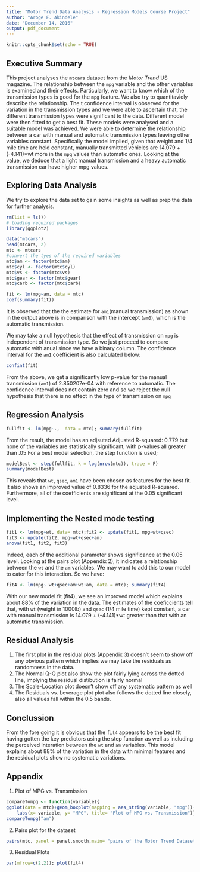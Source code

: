 ```yaml
---
title: "Motor Trend Data Analysis - Regression Models Course Project"
author: "Aroge F. Akindele"
date: "December 14, 2016"
output: pdf_document
---
```


```r
knitr::opts_chunk$set(echo = TRUE)
```

## Executive Summary
This project analyses the `mtcars` dataset from the *Motor Trend* US magazine. The relationship between the `mpg` variable and the other variables is examined and their effects. Particularly, we want to know which of the transmission types is good for the `mpg` feature. We also try to quantitaviely describe the relationship. The t confidence interval is observed for the variation in the transmission types and we were able to ascertain that, the different transmission types were significant to the data. Different model were then fitted to get a best fit. These models were analysed and a suitable model was achieved. We were able to determine the relationship between a  car with manual and automatic transmission types leaving other variables constant. Specifically the model implied, given that weight and 1/4 mile time are held constant, manually transmitted vehicles are 14.079 + (-4.141)*wt more in the `mpg` values than automatic ones. Looking at the value, we deduce that a light manual transmission and a heavy automatic transmission car have higher mpg values.

## Exploring Data Analysis
We try to explore the data set to gain some insights as well as prep the data for further analysis.

```r
rm(list = ls())
# loading required packages
library(ggplot2)
```
```r
data("mtcars")
head(mtcars, 2)
mtc <- mtcars
#convert the tyes of the required variables
mtc$am <- factor(mtc$am)
mtc$cyl <- factor(mtc$cyl)
mtc$vs <- factor(mtc$vs)
mtc$gear <- factor(mtc$gear)
mtc$carb <- factor(mtc$carb)
```

```r
fit <- lm(mpg~am, data = mtc)
coef(summary(fit))
```
It is observed that the the estimate for `am1`(manual transmission) as shown in the output above is in comparison with the intercept (`am0`), which is the automatic transmission.

We may take a null hypothesis that the effect of transmission on `mpg` is independent of transmission type. So we just proceed to compare automatic with anual since we have a binary column.
The confidence interval for the `am1` coefficient is also calculated below:

```r
confint(fit)
```
From the above, we get a significantly low p-value for the manual transmission (`am1`) of 2.850207e-04 with reference to automatic.
The confidence interval does not contain zero and so we reject the null hypothesis that there is no effect in the type of transmission on `mpg`

## Regression Analysis
```r
fullfit <- lm(mpg~.,  data = mtc); summary(fullfit)
```
From the result, the model has an adjsuted Adjusted R-squared:  0.779 but none of the variables are statistically significant, with p-values all greater than .05
For a best model selection, the step function is used;
```r
modelBest <- step(fullfit, k = log(nrow(mtc)), trace = F)
summary(modelBest)
```
This reveals that `wt`, `qsec`, `am1` have been chosen as features for the best fit. It also shows an improved value of 0.8336 for the adjusted R-squared. Furthermore, all of the coefficients are significant at the 0.05 significant level.

## Implementing the Nested mode testing
```r
fit1 <- lm(mpg~wt, data= mtc);fit2 <- update(fit1, mpg~wt+qsec)
fit3 <- update(fit2, mpg~wt+qsec+am)
anova(fit1, fit2, fit3)
```
Indeed, each of the additional parameter shows significance at the 0.05 level.
Looking at the pairs plot (Appendix 2), it indicates a relationship between the `wt` and the `am` variables. We may want to add this to our model to cater for this interaction. So we have:
```r
fit4 <- lm(mpg~ wt+qsec+am+wt:am, data = mtc); summary(fit4)
```
With our new model fit (fit4), we see an improved model which explains about 88% of the variation in the data.
The estimates of the coeficcients tell that, with `wt` (weight in 1000lb) and `qsec` (1/4 mile time) kept constant, a car with manual transmission is 14.079 + (-4.141)*wt greater than that with an automatic transmission.

## Residual Analysis
1. The first plot in the residual plots (Appendix 3) doesn't seem to show off any obvious pattern which implies we may take the residuals as randomness in the data.
2. The Normal Q-Q plot also show the plot fairly lying across the dotted line, implying the residual distibution is fairly normal
3. The Scale-Location plot doesn't show off any systematic pattern as well
4. The Residuals vs. Leverage plot plot also follows the dotted line closely, also all values fall within the 0.5 bands.

## Conclussion
From the fore going it is obvious that the `fit4` appears to be the best fit having gotten the key predictors using the step function as well as including the perceived interation between the `wt` and `am` variables. This model explains about 88% of the variation in the data with minimal features and the residual plots show no systematic variations.


## Appendix
1. Plot of MPG vs. Transmission
```r
compareTompg <- function(variable){
ggplot(data = mtc)+geom_boxplot(mapping = aes_string(variable, "mpg"))+
    labs(x= variable, y= "MPG", title= "Plot of MPG vs. Transmission")}
compareTompg("am")
```
2. Pairs plot for the dataset
```r
pairs(mtc, panel = panel.smooth,main= "pairs of the Motor Trend Dataset")
```
3. Residual Plots
```r
par(mfrow=c(2,2)); plot(fit4)
```

